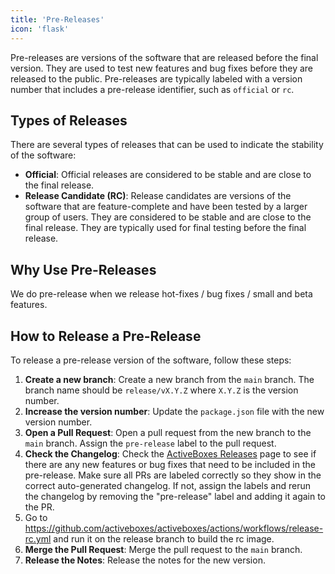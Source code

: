 ```yaml
---
title: 'Pre-Releases'
icon: 'flask'
---
```


Pre-releases are versions of the software that are released before the final version. They are used to test new features and bug fixes before they are released to the public. Pre-releases are typically labeled with a version number that includes a pre-release identifier, such as `official` or `rc`.

## Types of Releases

There are several types of releases that can be used to indicate the stability of the software:

- **Official**: Official releases are considered to be stable and are close to the final release.
- **Release Candidate (RC)**: Release candidates are versions of the software that are feature-complete and have been tested by a larger group of users. They are considered to be stable and are close to the final release. They are typically used for final testing before the final release.

## Why Use Pre-Releases

We do pre-release when we release hot-fixes / bug fixes / small and beta features.

## How to Release a Pre-Release

To release a pre-release version of the software, follow these steps:

1. **Create a new branch**: Create a new branch from the `main` branch. The branch name should be `release/vX.Y.Z` where `X.Y.Z` is the version number.
2. **Increase the version number**: Update the `package.json` file with the new version number.
3. **Open a Pull Request**: Open a pull request from the new branch to the `main` branch. Assign the `pre-release` label to the pull request.
4. **Check the Changelog**: Check the [ActiveBoxes Releases](https://github.com/activeboxes/activeboxes/releases) page to see if there are any new features or bug fixes that need to be included in the pre-release. Make sure all PRs are labeled correctly so they show in the correct auto-generated changelog. If not, assign the labels and rerun the changelog by removing the "pre-release" label and adding it again to the PR.
5. Go to https://github.com/activeboxes/activeboxes/actions/workflows/release-rc.yml and run it on the release branch to build the rc image.
6. **Merge the Pull Request**: Merge the pull request to the `main` branch.
7. **Release the Notes**: Release the notes for the new version.
